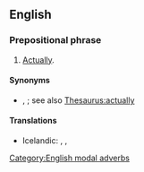 ==English==

===Prepositional phrase===
{{en-PP}}

# {{lb|en|modal}} [[actually|Actually]].

====Synonyms====
* {{l|en|as a matter of fact}}, {{l|en|in fact}}; see also [[Thesaurus:actually]]

====Translations====
{{trans-top|actually}}
* Icelandic: {{t|is|satt að segja}}, {{t|is|í sannleika sagt}}, {{t|is|í raun og veru}}
{{trans-mid}}
{{trans-bottom}}

[[Category:English modal adverbs]]